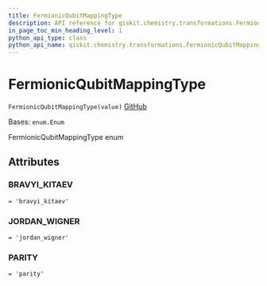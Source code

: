 ```yaml
---
title: FermionicQubitMappingType
description: API reference for qiskit.chemistry.transformations.FermionicQubitMappingType
in_page_toc_min_heading_level: 1
python_api_type: class
python_api_name: qiskit.chemistry.transformations.FermionicQubitMappingType
---
```


# FermionicQubitMappingType

<span id="qiskit.chemistry.transformations.FermionicQubitMappingType" />

`FermionicQubitMappingType(value)` [GitHub](https://github.com/qiskit-community/qiskit-aqua/tree/stable/0.9/qiskit/chemistry/transformations/fermionic_transformation.py "view source code")

Bases: `enum.Enum`

FermionicQubitMappingType enum

## Attributes

<span id="qiskit.chemistry.transformations.FermionicQubitMappingType.BRAVYI_KITAEV" />

### BRAVYI\_KITAEV

`= 'bravyi_kitaev'`

<span id="qiskit.chemistry.transformations.FermionicQubitMappingType.JORDAN_WIGNER" />

### JORDAN\_WIGNER

`= 'jordan_wigner'`

<span id="qiskit.chemistry.transformations.FermionicQubitMappingType.PARITY" />

### PARITY

`= 'parity'`

